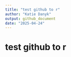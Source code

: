 ```yaml
---
title: "test github to r"
author: "Katie Danyk"
output: github_document
date: "2025-04-24"
---
```


# test github to r